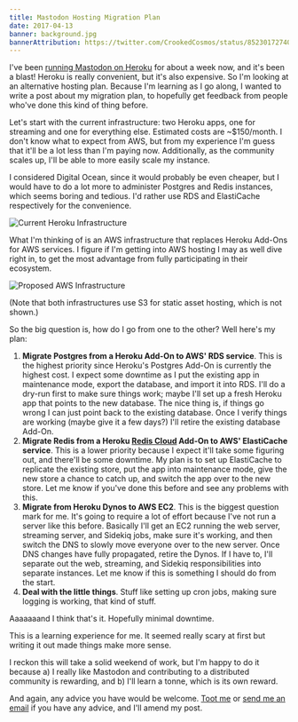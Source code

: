 ```yaml
---
title: Mastodon Hosting Migration Plan
date: 2017-04-13
banner: background.jpg
bannerAttribution: https://twitter.com/CrookedCosmos/status/852301727407669248
---
```



I've been [running Mastodon on Heroku](/blog/running-mastodon-on-heroku/) for about a week now, and it's been a blast! Heroku is really convenient, but it's also expensive. So I'm looking at an alternative hosting plan. Because I'm learning as I go along, I wanted to write a post about my migration plan, to hopefully get feedback from people who've done this kind of thing before. 


Let's start with the current infrastructure: two Heroku apps, one for streaming and one for everything else. Estimated costs are ~$150/month. I don't know what to expect from AWS, but from my experience I'm guess that it'll be a lot less than I'm paying now. Additionally, as the community scales up, I'll be able to more easily scale my instance.

I considered Digital Ocean, since it would probably be even cheaper, but I would have to do a lot more to administer Postgres and Redis instances, which seems boring and tedious. I'd rather use RDS and ElastiCache respectively for the convenience.

<Narrow>

![Current Heroku Infrastructure](./heroku.png)

</Narrow>

What I'm thinking of is an AWS infrastructure that replaces Heroku Add-Ons for AWS services. I figure if I'm getting into AWS hosting I may as well dive right in, to get the most advantage from fully participating in their ecosystem.

<Narrow>

![Proposed AWS Infrastructure](./aws.png)

</Narrow>

(Note that both infrastructures use S3 for static asset hosting, which is not shown.)

So the big question is, how do I go from one to the other? Well here's my plan:

1. **Migrate Postgres from a Heroku Add-On to AWS' RDS service**. This is the highest priority since Heroku's Postgres Add-On is currently the highest cost. I expect some downtime as I put the existing app in maintenance mode, export the database, and import it into RDS. I'll do a dry-run first to make sure things work; maybe I'll set up a fresh Heroku app that points to the new database. The nice thing is, if things go wrong I can just point back to the existing database. Once I verify things are working (maybe give it a few days?) I'll retire the existing database Add-On.
1. **Migrate Redis from a Heroku [Redis Cloud](https://redislabs.com/products/redis-cloud/) Add-On to AWS' ElastiCache service**. This is a lower priority because I expect it'll take some figuring out, and there'll be some downtime. My plan is to set up ElastiCache to replicate the existing store, put the app into maintenance mode, give the new store a chance to catch up, and switch the app over to the new store. Let me know if you've done this before and see any problems with this.
1. **Migrate from Heroku Dynos to AWS EC2**. This is the biggest question mark for me. It's going to require a lot of effort because I've not run a server like this before. Basically I'll get an EC2 running the web server, streaming server, and Sidekiq jobs, make sure it's working, and then switch the DNS to slowly move everyone over to the new server. Once DNS changes have fully propagated, retire the Dynos. If I have to, I'll separate out the web, streaming, and Sidekiq responsibilities into separate instances. Let me know if this is something I should do from the start.
1. **Deal with the little things**. Stuff like setting up cron jobs, making sure logging is working, that kind of stuff.

Aaaaaaand I think that's it. Hopefully minimal downtime.

This is a learning experience for me. It seemed really scary at first but writing it out made things make more sense.

I reckon this will take a solid weekend of work, but I'm happy to do it because a) I really like Mastodon and contributing to a distributed community is rewarding, and b) I'll learn a tonne, which is its own reward.

And again, any advice you have would be welcome. [Toot me](http://mastodon.technology/@ashfurrow) or [send me an email](mailto:ash@ashfurrow.com) if you have any advice, and I'll amend my post.

  
